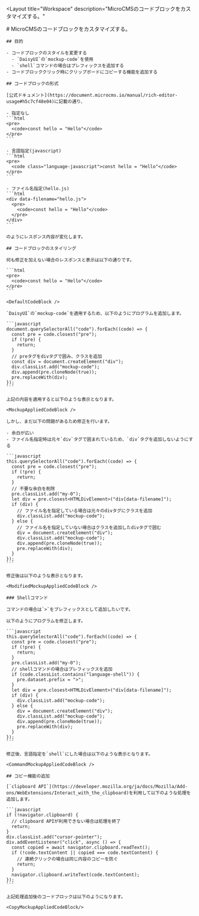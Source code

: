 
<Layout
  title="Workspace"
  description="MicroCMSのコードブロックをカスタマイズする。"
>
  <main class="container prose mx-auto p-4">
    # MicroCMSのコードブロックをカスタマイズする。

    ## 目的

    - コードブロックのスタイルを変更する
      - `DaisyUI`の`mockup-code`を使用
      - `shell`コマンドの場合はプレフィックスを追加する
    - コードブロッククリック時にクリップボードにコピーする機能を追加する

    ## コードブロックの形式

    [公式ドキュメント](https://document.microcms.io/manual/rich-editor-usage#h5c7cf48e04)に記載の通り、

    - 指定なし
    ```html
    <pre>
      <code>const hello = "Hello"</code>
    </pre>
    ```

    - 言語指定(javascript)
    ```html
    <pre>
      <code class="language-javascript">const hello = "Hello"</code>
    </pre>
    ```

    - ファイル名指定(hello.js)
    ```html
    <div data-filename="hello.js">
      <pre>
        <code>const hello = "Hello"</code>
      </pre>
    </div>
    ```

    のようにレスポンス内容が変化します。

    ## コードブロックのスタイリング

    何も修正を加えない場合のレスポンスと表示は以下の通りです。

    ```html
    <pre>
      <code>const hello = "Hello"</code>
    </pre>
    ```

    <DefaultCodeBlock />

    `DaisyUI`の`mockup-code`を適用するため、以下のようにプログラムを追加します。

    ```javascript
    document.querySelectorAll("code").forEach((code) => {
      const pre = code.closest("pre");
      if (!pre) {
        return;
      }
      // preタグをdivタグで囲み、クラスを追加
      const div = document.createElement("div");
      div.classList.add("mockup-code");
      div.append(pre.cloneNode(true));
      pre.replaceWith(div);
    });
    ```

    上記の内容を適用すると以下のような表示となります。

    <MockupAppliedCodeBlock />

    しかし、まだ以下の問題があるため修正を行います。

    - 余白が広い
    - ファイル名指定時は元々`div`タグで囲まれているため、`div`タグを追加しないようにする

    ```javascript
    this.querySelectorAll("code").forEach((code) => {
      const pre = code.closest("pre");
      if (!pre) {
        return;
      }
      // 不要な余白を削除
      pre.classList.add("my-0");
      let div = pre.closest<HTMLDivElement>("div[data-filename]");
      if (div) {
        // ファイル名を指定している場合は元々のdivタグにクラスを追加
        div.classList.add("mockup-code");
      } else {
        // ファイル名を指定していない場合はクラスを追加したdivタグで囲む
        div = document.createElement("div");
        div.classList.add("mockup-code");
        div.append(pre.cloneNode(true));
        pre.replaceWith(div);
      }
    });
    ```

    修正後は以下のような表示となります。

    <ModifiedMockupAppliedCodeBlock />

    ### Shellコマンド

    コマンドの場合は`>`をプレフィックスとして追加したいです。

    以下のようにプログラムを修正します。

    ```javascript
    this.querySelectorAll("code").forEach((code) => {
      const pre = code.closest("pre");
      if (!pre) {
        return;
      }
      pre.classList.add("my-0");
      // shellコマンドの場合はプレフィックスを追加
      if (code.classList.contains("language-shell")) {
        pre.dataset.prefix = ">";
      }
      let div = pre.closest<HTMLDivElement>("div[data-filename]");
      if (div) {
        div.classList.add("mockup-code");
      } else {
        div = document.createElement("div");
        div.classList.add("mockup-code");
        div.append(pre.cloneNode(true));
        pre.replaceWith(div);
      }
    });
    ```

    修正後、言語指定を`shell`にした場合は以下のような表示となります。

    <CommandMockupAppliedCodeBlock />

    ## コピー機能の追加

    [`clipboard API`](https://developer.mozilla.org/ja/docs/Mozilla/Add-ons/WebExtensions/Interact_with_the_clipboard)を利用して以下のような処理を追加します。

    ```javascript
    if (!navigator.clipboard) {
      // clipboard APIが利用できない場合は処理を終了
      return;
    }
    div.classList.add("cursor-pointer");
    div.addEventListener("click", async () => {
      const copied = await navigator.clipboard.readText();
      if (!code.textContent || copied === code.textContent) {
        // 連続クリックの場合は同じ内容のコピーを防ぐ
        return;
      }
      navigator.clipboard.writeText(code.textContent);
    });
    ```

    上記処理追加後のコードブロックは以下のようになります。

    <CopyMockupAppliedCodeBlock/>
  </main>
</Layout>

